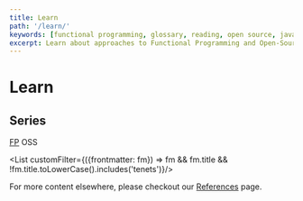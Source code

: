 ```yaml
---
title: Learn
path: '/learn/'
keywords: [functional programming, glossary, reading, open source, javascript, js, fp, learn, learning, fp tenets, fp tents, reviews, package reviews, package review, module review, module, npm, node]
excerpt: Learn about approaches to Functional Programming and Open-Source Software in JavaScript
---
```




<h1 id="cta-learn">Learn</h1>

## Series
<a id="cta-series-fp" href="/series/fp">FP</a>
<a id="cta-series-oss" className="coming-soon">OSS</a>

<List customFilter={({frontmatter: fm}) => fm && fm.title && !fm.title.toLowerCase().includes('tenets')}/>
<List title="Reviews" filter="reviews" />
<List title="Glossary" filter="glossary" more="/glossary" />

For more content elsewhere, please checkout our [References] page.

[References]: /references

